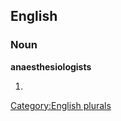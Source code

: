 ==English==

===Noun===
'''anaesthesiologists'''

# {{plural of|[[anaesthesiologist]]}}

[[Category:English plurals]]